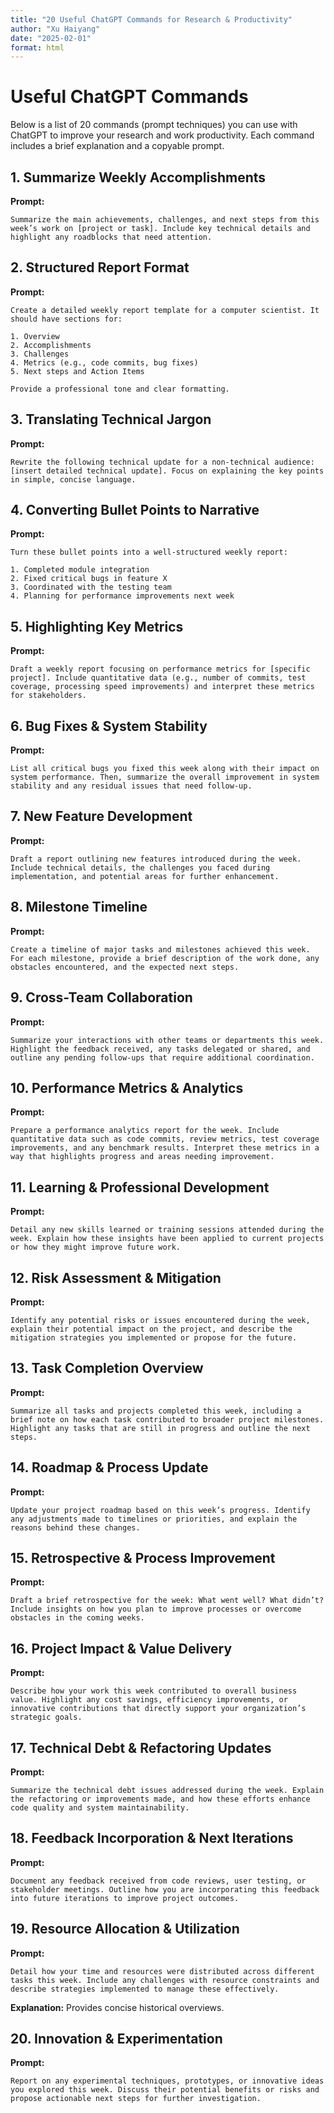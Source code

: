 ```yaml
---
title: "20 Useful ChatGPT Commands for Research & Productivity"
author: "Xu Haiyang"
date: "2025-02-01"
format: html
---
```


# Useful ChatGPT Commands

Below is a list of 20 commands (prompt techniques) you can use with ChatGPT to improve your research and work productivity. Each command includes a brief explanation and a copyable prompt.

## 1. Summarize Weekly Accomplishments

**Prompt:**

```         
Summarize the main achievements, challenges, and next steps from this week’s work on [project or task]. Include key technical details and highlight any roadblocks that need attention.
```

## 2. Structured Report Format

**Prompt:**

```         
Create a detailed weekly report template for a computer scientist. It should have sections for:

1. Overview
2. Accomplishments
3. Challenges
4. Metrics (e.g., code commits, bug fixes)
5. Next steps and Action Items

Provide a professional tone and clear formatting. 
```

## 3. Translating Technical Jargon

**Prompt:**

```         
Rewrite the following technical update for a non-technical audience: [insert detailed technical update]. Focus on explaining the key points in simple, concise language. 
```

## 4. Converting Bullet Points to Narrative

**Prompt:**

```         
Turn these bullet points into a well-structured weekly report:

1. Completed module integration
2. Fixed critical bugs in feature X
3. Coordinated with the testing team
4. Planning for performance improvements next week 
```

## 5. Highlighting Key Metrics

**Prompt:**

```         
Draft a weekly report focusing on performance metrics for [specific project]. Include quantitative data (e.g., number of commits, test coverage, processing speed improvements) and interpret these metrics for stakeholders.
```

## 6. Bug Fixes & System Stability

**Prompt:**

```         
List all critical bugs you fixed this week along with their impact on system performance. Then, summarize the overall improvement in system stability and any residual issues that need follow-up.
```

## 7. New Feature Development

**Prompt:**

```         
Draft a report outlining new features introduced during the week. Include technical details, the challenges you faced during implementation, and potential areas for further enhancement.
```

## 8. Milestone Timeline

**Prompt:**

```         
Create a timeline of major tasks and milestones achieved this week. For each milestone, provide a brief description of the work done, any obstacles encountered, and the expected next steps. 
```

## 9. Cross-Team Collaboration

**Prompt:**

```         
Summarize your interactions with other teams or departments this week. Highlight the feedback received, any tasks delegated or shared, and outline any pending follow-ups that require additional coordination. 
```

## 10. Performance Metrics & Analytics

**Prompt:**

```         
Prepare a performance analytics report for the week. Include quantitative data such as code commits, review metrics, test coverage improvements, and any benchmark results. Interpret these metrics in a way that highlights progress and areas needing improvement. 
```

## 11. Learning & Professional Development

**Prompt:**

```         
Detail any new skills learned or training sessions attended during the week. Explain how these insights have been applied to current projects or how they might improve future work. 
```

## 12. Risk Assessment & Mitigation

**Prompt:**

```         
Identify any potential risks or issues encountered during the week, explain their potential impact on the project, and describe the mitigation strategies you implemented or propose for the future.
```

## 13. Task Completion Overview

**Prompt:**

```         
Summarize all tasks and projects completed this week, including a brief note on how each task contributed to broader project milestones. Highlight any tasks that are still in progress and outline the next steps. 
```

## 14. Roadmap & Process Update

**Prompt:**

```         
Update your project roadmap based on this week’s progress. Identify any adjustments made to timelines or priorities, and explain the reasons behind these changes. 
```

## 15. Retrospective & Process Improvement

**Prompt:**

```         
Draft a brief retrospective for the week: What went well? What didn’t? Include insights on how you plan to improve processes or overcome obstacles in the coming weeks. 
```

## 16. Project Impact & Value Delivery

**Prompt:**

```         
Describe how your work this week contributed to overall business value. Highlight any cost savings, efficiency improvements, or innovative contributions that directly support your organization’s strategic goals. 
```

## 17. Technical Debt & Refactoring Updates

**Prompt:**

```         
Summarize the technical debt issues addressed during the week. Explain the refactoring or improvements made, and how these efforts enhance code quality and system maintainability. 
```

## 18. Feedback Incorporation & Next Iterations

**Prompt:**

```         
Document any feedback received from code reviews, user testing, or stakeholder meetings. Outline how you are incorporating this feedback into future iterations to improve project outcomes.  
```

## 19. Resource Allocation & Utilization

**Prompt:**

```         
Detail how your time and resources were distributed across different tasks this week. Include any challenges with resource constraints and describe strategies implemented to manage these effectively.
```

**Explanation:** Provides concise historical overviews.

## 20. Innovation & Experimentation

**Prompt:**

```         
Report on any experimental techniques, prototypes, or innovative ideas you explored this week. Discuss their potential benefits or risks and propose actionable next steps for further investigation. 
```
